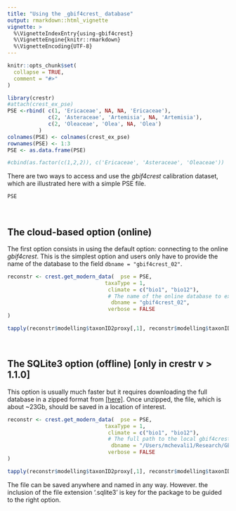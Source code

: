 ```yaml
---
title: "Using the _gbif4crest_ database"
output: rmarkdown::html_vignette
vignette: >
  %\VignetteIndexEntry{using-gbif4crest}
  %\VignetteEngine{knitr::rmarkdown}
  %\VignetteEncoding{UTF-8}
---
```


```r
knitr::opts_chunk$set(
  collapse = TRUE,
  comment = "#>"
)
```

```r
library(crestr)
#attach(crest_ex_pse)
PSE <-rbind( c(1, 'Ericaceae', NA, NA, 'Ericaceae'),
             c(2, 'Asteraceae', 'Artemisia', NA, 'Artemisia'),
             c(2, 'Oleaceae', 'Olea', NA, 'Olea')
          )
colnames(PSE) <- colnames(crest_ex_pse)
rownames(PSE) <- 1:3
PSE <- as.data.frame(PSE)

#cbind(as.factor(c(1,2,2)), c('Ericaceae', 'Asteraceae', 'Oleaceae'))

```


There are two ways to access and use the _gbif4crest_ calibration dataset, which are illustrated here with a simple PSE file.

```r
PSE
```

<br >

## The cloud-based option (online)

The first option consists in using the default option: connecting to the online _gbif4crest_. This is the simplest option and users only have to provide the name of the database to the field `dbname = "gbif4crest_02"`.

```r

reconstr <- crest.get_modern_data(  pse = PSE,
                               taxaType = 1,
                                climate = c("bio1", "bio12"),
                                # The name of the online database to extract the data from
                                 dbname = "gbif4crest_02",
                                verbose = FALSE
)

tapply(reconstr$modelling$taxonID2proxy[,1], reconstr$modelling$taxonID2proxy[,2], length)
```


<br >

## The SQLite3 option (offline) [only in crestr v > 1.1.0]

This option is usually much faster but it requires downloading the full database in a zipped format from [[here]](https://figshare.com/articles/dataset/GBIF_for_CREST_database/6743207){target="_blank"}. Once unzipped, the file, which is about ~23Gb, should be saved in a location of interest.

```r

reconstr <- crest.get_modern_data(  pse = PSE,
                               taxaType = 1,
                                climate = c("bio1", "bio12"),
                                # The full path to the local gbif4crest database
                                 dbname = "/Users/mchevali1/Research/GBIF/gbif4crest_02.sqlite3",
                                verbose = FALSE
)

tapply(reconstr$modelling$taxonID2proxy[,1], reconstr$modelling$taxonID2proxy[,2], length)

```

The file can be saved anywhere and named in any way. However. the inclusion of the file extension '.sqlite3' is key for the package to be guided to the right option.
